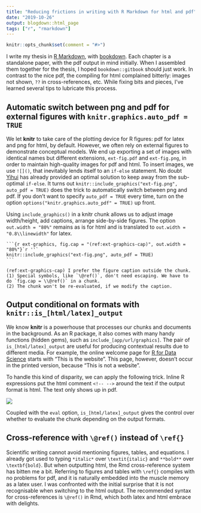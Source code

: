 ```yaml
---
title: "Reducing frictions in writing with R Markdown for html and pdf"
date: "2019-10-26"
output: blogdown::html_page
tags: ["r", "rmarkdown"]
---
```


```r
knitr::opts_chunk$set(comment = "#>")
```

I write my thesis in [R Markdown](https://bookdown.org/yihui/rmarkdown/), with [bookdown](https://bookdown.org/yihui/bookdown/). Each chapter is a standalone paper, with the pdf output in mind initially. When I assembled them together for the thesis, I hoped `bookdown::gitbook` should just work. In contrast to the nice pdf, the compiling for html complained bitterly: images not shown, `??` in cross-references, etc. While fixing bits and pieces, I've learned several tips to lubricate this process.

## Automatic switch between png and pdf for external figures with `knitr.graphics.auto_pdf = TRUE`

We let **knitr** to take care of the plotting device for R figures: pdf for latex and png for html, by default. However, we often rely on external figures to demonstrate conceptual models. We end up exporting a set of images with identical names but different extensions, `ext-fig.pdf` and `ext-fig.png`, in order to maintain high-quality images for pdf and html. To insert images, we use `![]()`, that inevitably lends itself to an `if-else` statement. No doubt [Yihui](http://yihui.name) has already provided an optimal solution to keep away from the sub-optimal `if-else`. It turns out `knitr::include_graphics("ext-fig.png", auto_pdf = TRUE)` does the trick to automatically switch between png and pdf. If you don't want to specify `auto_pdf = TRUE` every time, turn on the option `options("knitr.graphics.auto_pdf" = TRUE)` up front.

Using `include_graphics()` in a knitr chunk allows us to adjust image width/height, add captions, arrange side-by-side figures. The option `out.width = "80%"` remains as is for html and is translated to `out.width = "0.8\\linewidth"` for latex.

````
```{r ext-graphics, fig.cap = "(ref:ext-graphics-cap)", out.width = "80%"}`r ''`
knitr::include_graphics("ext-fig.png", auto_pdf = TRUE)
```

(ref:ext-graphics-cap) I prefer the figure caption outside the chunk.
(1) Special symbols, like `\@ref()`, don't need escaping. We have to do `fig.cap = \\@ref()` in a chunk.
(2) The chunk won't be re-evaluated, if we modify the caption.
````

## Output conditional on formats with `knitr::is_[html/latex]_output`

We know **knitr** is a powerhouse that processes our chunks and documents in the background. As an R package, it also comes with many handy functions (hidden gems), such as `include_[app/url/graphics]`. The pair of `is_[html/latex]_output` are useful for producing contextual results due to different media. For example, the online welcome page for [R for Data Science](https://r4ds.had.co.nz) starts with "This is the website". This page, however, doesn't occur in the printed version, because "This is not a website".

To handle this kind of disparity, we can apply the following trick. Inline R expressions put the html comment `<!-- -->` around the text if the output format is html. The text only shows up in pdf.

![](/img/inline-r-html.png)

Coupled with the `eval` option, `is_[html/latex]_output` gives the control over whether to evaluate the chunk depending on the output formats.

## Cross-reference with `\@ref()` instead of `\ref{}`

Scientific writing cannot avoid mentioning figures, tables, and equations. I already got used to typing `*italic*` over `\textit{italic}` and `**bold**` over `\textbf{bold}`. But when outputting html, the Rmd cross-reference system has bitten me a bit. Referring to figures and tables with `\ref{}` compiles with no problems for pdf, and it is naturally embedded into the muscle memory as a latex user. I was confronted with the initial surprise that it is not recognisable when switching to the html output. The recommended syntax for cross-references is `\@ref()` in Rmd, which both latex and html embrace with delights.
